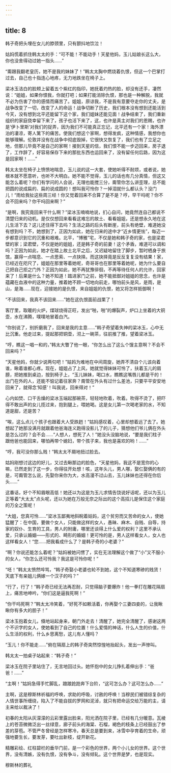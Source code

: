 ```yaml
---
---
---
```

title: 8
---



韩子奇把头埋在女儿的脖颈里，只有颤抖地饮泣！

姑妈慌着抓住韩太太的手：“可不能！不能动手！天星他妈，玉儿姑娘长这么大，你也没舍得动过她一指头……”

“甭跟我翻老皇历，她不是我的妹妹了！”韩太太胸中燃烧着仇恨，但这一个巴掌打过去，自己也十指连心地疼，无力地跌坐在椅子上。

梁冰玉洁白的脸颊上留着五个紫红的指印，她抚着灼热的脸，却没有还手，凄然说：“姐姐，如果你恨我，你就打吧；如果打能消除仇恨，那也是一种解脱，我就不必为伤害了你的感情而痛苦了。姐姐，原谅我，不是我有意要夺走你的丈夫，是战争改变了一切，改变了人的命运！战争切断了历史，我们根本没有想到还能活到今天，没有想到北平还能留下这个家，我们姐妹还能见面！战争结束了，我们重新组织的家庭侥幸留下来了，孩子也活下来了，这，也许是真主对我们的恩赐，也许是‘伊卜里斯’对我们的捉弄，因为我们不可能真正忘记，北平还有一个家！海外漂泊的凄凉，寄人篱下的痛苦。使我们想这个家啊，想得发疯，这种情感，我想你也能够理解。伦敦并没有在战争中彻底毁掉，它很快又恢复了，我们也有了立足之地，但那儿毕竟不是自己的家啊！接到天星的信，我们恨不能一步迈回来，房子退了，工作辞了，好容易保存下来的那批东西也运回来了，没有留任何后路，因为这是回家啊！……”

韩太太坐在椅子上愤愤地喘息，玉儿说的这一大套，使她听得不耐烦，或者说，她根本就不愿意听，也听不大明白。她不能不觉得，玉儿的话也有几分真情，但这又能怎么着呢？你们有学问的人会说，无理也能搅三分，甭管你怎么讲歪理，总不能把圆的说成扁的、扁的说成圆的！想叫我可怜你？一掉泪就什么都认头？没门儿！“雨给我扯这些周三经！你又觉着回来不合算了是不是？哼，早干吗呢？你不会不回来吗？你干吗回来啊？”

“是啊，我究竟回来干什么啊？”梁冰玉喃喃地说，扪心自问，她竟然连自己都说不清楚归来的动机。是仅仅想回来看看这难忘的故土、看看姐姐，还是想永久地在这儿生活下去？这儿还住得下去吗？生活之路的后头有断崖，前头有绝壁，难道她没有想到吗？不，她想到了，正因为如此，她在归来的途中才“近乡情更怯”，每迈一步都意识到它的沉重和艰难。北平，“博雅”宅，不仅是她和韩子奇的家，也是梁君壁的家；梁君壁，不仅是她的姐姐，还是韩子奇的前妻！这个矛盾，难道可以调和吗？正因为如此，她才在踏上故土北平之后，又迟疑地留住了脚步，暂时栖身于旅馆，赢得一点喘息、一点思索、一点抉择。而这抉择竟是反反复复没有结果！家，已经近在咫尺了，姐姐在那里等着她呢，奇哥哥也在那里等着她呢，她为什么要自己把自己拒之门外？正因为如此，她不再犹豫徘徊，不再等待任何人的允许，回家来了！后果是什么？她不知道！踏进家门之前，她不能抵御对姐姐的思念，也许是蕴藏在血液中的这种力量，推着她不顾一切地向前走，哪怕前头是风，是雨，是山，是海……现在，迎接她的是仇恨，来自姐姐的仇恨，她又将怎样抵御啊！

“不该回来，我真不该回来……”她在这仇恨面前战栗了！

客厅里，取暖的火炉，煤球烧得正旺，发出“啪，啪”的爆裂声，炉口上坐着的大铜壶，水在沸腾，噗噗地冒着白汽。

“你别说了，别折磨我了，回来是我的主意……”韩子奇望着失神的梁冰玉，心中无比沉重。他走过来，提起那把铜壶，沏上一碗茶，往前推了推，望着梁冰玉。

“哼，瞧这一唱一和的，”韩太大瞥了他一眼，“你怎么出了这么个馊主意啊？不会不回来吗？”

“天星他妈，你就少说两句吧！”姑妈为难地在中间周旋，她弄不清自个儿该向着谁，瞅着谁都心疼。现在，姐姐占了上风，她就觉得妹妹可怜了，扶着玉儿的肩膀，把她推到桌边，按到椅子上，“玉儿妹妹，喝口水，瞧瞧这嘴唇儿都是干的！出门在外的人，还能不惦记着往家奔？甭管在外头有过什么差池，只要平平安安地回来了，就得念‘知感’！叫我说，回来得对！”

心内如焚、口干舌燥的梁冰玉端起那碗茶，轻轻地吹着，吹着。吹得不烫了，把吓得不敢出声的女儿揽过来，抱到腿上，喂她喝。这是女儿第一次喝老家的水，不知道是甜，还是苦？

“唉，这么点儿个孩子也跟着大人受跌趔！”姑妈感叹着，心里却想着远了去了。她想起了她那没满月就跟着他爸海连义跑得没影儿了的儿子，猜想他们爷儿俩在外头是怎么过的？会不会……“人想人，想死了人！”她没头没脑地说，“要是我们柱子跟他爸也能回来，哪怕再带个媳妇，带个孩子来，我也是喜欢的哟！……”

“哼，我可没你那么贱！”韩太太不屑地扭过脸去。

姑妈刚想讨这边的好儿，又过去瞅那边的脸色，“天星他妈，我这不是宽你的心嘛，已然走到了这一步，你得往开处想！咳，这年头儿，男人哪，娶仨娶俩的有的是，可甭管怎么说，先娶你来你为大，水高漫不过山去，玉儿妹妹也还得在你后头……”

这番话，好个不知眉眼高低！她还以为这是为玉儿求情告饶说好话呢，还以为玉儿正等着“大太太”点头呢，还以为她在万般无奈之际出的这个高招儿是保住这个家庭的万全之策呢！

“大姐，您真可怜……”梁冰玉鄙夷地斜睨着姑妈，这个贫穷而又苦命的女人，使她猛醒了：在中国，要做个女人，只能做这样的女人，愚昧、麻木、自贱、自辱，持家的奴仆、生育的工具，男人的附庸，哪里还谈得上什么爱的权利？这里不承认爱，只承认婚姻——形式的、畸形的婚姻！更可怜的是，男人这样看女人，女人也这样看女人！“您……把我看成什么了？是韩子奇的小老婆？”

“啊？你说还能怎么着呢？”姑妈被她问愣了，实在无法理解这个做了“小”又不服小的女人，“你怎么还可怜我？我这是可怜你呢！”

“呸！”韩太太愤然啐骂，“韩子奇娶小老婆也轮不到她，这个不知道寒碜的贱货！天底下有亲姐儿俩嫁一个汉子的吗？”

“行了，行了！”韩子奇已经无法再忍耐，只觉得脑子要爆炸！他一拳打在雕花隔扇上，痛苦地呻吟，“你们这是逼我死啊！”

“你干吗死啊？”韩太太冷笑着，“好死不如赖活着，你再娶个三妻四妾的，让我瞅瞅你有多大的胆子！”

梁冰玉抱着女儿，倏地站起身来，朝门外走去！清醒了，她完全清醒了，感谢这两个不识字的女人，使她看到了自己的位置！什么爱情的神话，什么人生的价值，什么生活的权利，什么乡思离愁，这儿有人懂吗？

“玉儿！你不能走……”俯在隔扇上的韩子奇突然惊惶地抬起头，发出一声惨叫。

韩太太一拍桌子站起来：“韩子奇！”

梁冰玉在院子里站住了，无言地回过头。她怀抱中的女儿挣扎着伸出手：“爸爸！……”

“主啊！”姑妈急得手忙脚乱，踉踉跄跄奔下台阶，“这可怎么办？这可怎么办……”

主啊，这是穆斯林祈福的呼唤，求助的呼吸，讨赦的呼唤！当穆民们被错综复杂的人情世事所缠绕，陷入了不能自拔的罗网和泥淖，就只有把命运交给万能的主，请主来给以裁决了！

初春的太阳从灰濛濛的云彩里露出脸来，阳光洒在院子里，已经有几分暖意。瓦棱上的苍苔微微泛出一丝绿意，廊子前头的海棠、石榴，褐色的枝条上已经鼓出了参差的芽苞。不管严冬曾经是怎样寒冷，春天总是要到来，冰雪中孕育着的生命，顽强地要生长，要发芽，要吐出新枝，绽开新花。

精雕彩绘、红柱碧栏的垂华门前，是一个彩色的世界，两个小儿女的世界。这个世界，没有清嫉，没有仇恨，没有争斗，没有倾轧。这个世界是梦，也是现实。

穆斯林的葬礼